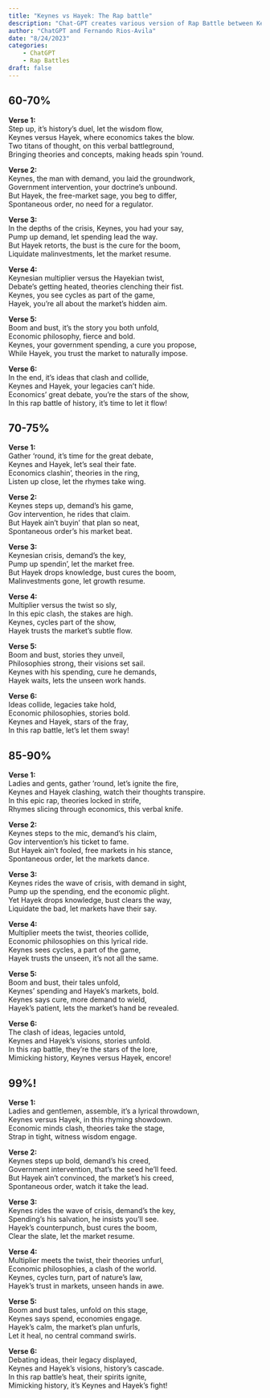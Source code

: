 ```yaml
---
title: "Keynes vs Hayek: The Rap battle"
description: "Chat-GPT creates various version of Rap Battle between Keynes and Hayek. All with different levels of *similarity* to Epic Rap battles of History (self-rated)"
author: "ChatGPT and Fernando Rios-Avila"
date: "8/24/2023"
categories: 
    - ChatGPT
    - Rap Battles
draft: false
---
```


:::{.panel-tabset}

## 60-70%

**Verse 1:**  
Step up, it's history's duel, let the wisdom flow,  
Keynes versus Hayek, where economics takes the blow.  
Two titans of thought, on this verbal battleground,  
Bringing theories and concepts, making heads spin 'round.  

**Verse 2:**  
Keynes, the man with demand, you laid the groundwork,  
Government intervention, your doctrine's unbound.  
But Hayek, the free-market sage, you beg to differ,  
Spontaneous order, no need for a regulator.  

**Verse 3:**  
In the depths of the crisis, Keynes, you had your say,  
Pump up demand, let spending lead the way.  
But Hayek retorts, the bust is the cure for the boom,  
Liquidate malinvestments, let the market resume.  

**Verse 4:**  
Keynesian multiplier versus the Hayekian twist,  
Debate's getting heated, theories clenching their fist.  
Keynes, you see cycles as part of the game,  
Hayek, you're all about the market's hidden aim.  

**Verse 5:**  
Boom and bust, it's the story you both unfold,  
Economic philosophy, fierce and bold.  
Keynes, your government spending, a cure you propose,  
While Hayek, you trust the market to naturally impose.  

**Verse 6:**  
In the end, it's ideas that clash and collide,  
Keynes and Hayek, your legacies can't hide.  
Economics' great debate, you're the stars of the show,  
In this rap battle of history, it's time to let it flow!  
 
## 70-75%

**Verse 1:**  
Gather 'round, it's time for the great debate,  
Keynes and Hayek, let's seal their fate.  
Economics clashin', theories in the ring,  
Listen up close, let the rhymes take wing.  

**Verse 2:**  
Keynes steps up, demand's his game,  
Gov intervention, he rides that claim.  
But Hayek ain't buyin' that plan so neat,  
Spontaneous order's his market beat.  

**Verse 3:**  
Keynesian crisis, demand's the key,  
Pump up spendin', let the market free.  
But Hayek drops knowledge, bust cures the boom,  
Malinvestments gone, let growth resume.  

**Verse 4:**  
Multiplier versus the twist so sly,  
In this epic clash, the stakes are high.  
Keynes, cycles part of the show,  
Hayek trusts the market's subtle flow.  

**Verse 5:**  
Boom and bust, stories they unveil,  
Philosophies strong, their visions set sail.  
Keynes with his spending, cure he demands,  
Hayek waits, lets the unseen work hands.  

**Verse 6:**  
Ideas collide, legacies take hold,  
Economic philosophies, stories bold.  
Keynes and Hayek, stars of the fray,  
In this rap battle, let's let them sway!  

 
## 85-90%

**Verse 1:**  
Ladies and gents, gather 'round, let's ignite the fire,  
Keynes and Hayek clashing, watch their thoughts transpire.  
In this epic rap, theories locked in strife,  
Rhymes slicing through economics, this verbal knife.  

**Verse 2:**  
Keynes steps to the mic, demand's his claim,  
Gov intervention's his ticket to fame.  
But Hayek ain't fooled, free markets in his stance,  
Spontaneous order, let the markets dance.  

**Verse 3:**  
Keynes rides the wave of crisis, with demand in sight,  
Pump up the spending, end the economic plight.  
Yet Hayek drops knowledge, bust clears the way,  
Liquidate the bad, let markets have their say.  

**Verse 4:**  
Multiplier meets the twist, theories collide,  
Economic philosophies on this lyrical ride.  
Keynes sees cycles, a part of the game,  
Hayek trusts the unseen, it's not all the same.  

**Verse 5:**  
Boom and bust, their tales unfold,  
Keynes' spending and Hayek's markets, bold.  
Keynes says cure, more demand to wield,  
Hayek's patient, lets the market's hand be revealed.  

**Verse 6:**  
The clash of ideas, legacies untold,  
Keynes and Hayek's visions, stories unfold.  
In this rap battle, they're the stars of the lore,  
Mimicking history, Keynes versus Hayek, encore!  

## 99%!

**Verse 1:**  
Ladies and gentlemen, assemble, it's a lyrical throwdown,  
Keynes versus Hayek, in this rhyming showdown.  
Economic minds clash, theories take the stage,  
Strap in tight, witness wisdom engage.  

**Verse 2:**  
Keynes steps up bold, demand's his creed,  
Government intervention, that's the seed he'll feed.  
But Hayek ain't convinced, the market's his creed,  
Spontaneous order, watch it take the lead.  

**Verse 3:**  
Keynes rides the wave of crisis, demand's the key,  
Spending's his salvation, he insists you'll see.  
Hayek's counterpunch, bust cures the boom,  
Clear the slate, let the market resume.  

**Verse 4:**  
Multiplier meets the twist, their theories unfurl,  
Economic philosophies, a clash of the world.  
Keynes, cycles turn, part of nature's law,  
Hayek's trust in markets, unseen hands in awe.  

**Verse 5:**  
Boom and bust tales, unfold on this stage,  
Keynes says spend, economies engage.  
Hayek's calm, the market's plan unfurls,  
Let it heal, no central command swirls.  

**Verse 6:**  
Debating ideas, their legacy displayed,  
Keynes and Hayek's visions, history's cascade.  
In this rap battle's heat, their spirits ignite,  
Mimicking history, it's Keynes and Hayek's fight!

:::